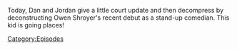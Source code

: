 {{Episode
    | title           = The Cuck-Destroyer Destroys The Stage
    | caption         = [https://knowledgefight.libsyn.com/708-the-cuck-destroyer-destroys-the-stage Listen to this episode on Libsyn]
    | episodeNumber   = 708
    | length          = 01:14:42
    | airDate         = July 30, 2022
    | previousEpisode = [[707: Dan's War]]
    | nextEpisode     = [[709: 2 Dan's 2 War]]
}}

{{Stub}}

Today, Dan and Jordan give a little court update and then decompress by deconstructing Owen Shroyer's recent debut as a stand-up comedian.  This kid is going places!

[[Category:Episodes]]
